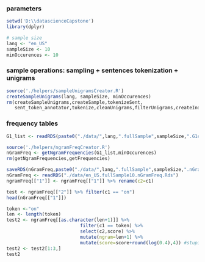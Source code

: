 
### parameters

```r
setwd('D:\\datascienceCapstone')
library(dplyr)

# sample size
lang <- "en_US"
sampleSize <- 10
minOccurences <- 10
```

### sample operations: sampling + sentences tokenization + unigrams

```r
source('./helpers/sampleUnigramsCreator.R')
createSampleUnigrams(lang, sampleSize, minOccurences)
rm(createSampleUnigrams,createSample,tokenizeSent,
   sent_token_annotator,tokenize,cleanUnigrams,filterUnigrams,createIndex)
```

### frequency tables

```r
G1_list <- readRDS(paste0("./data/",lang,".fullSample",sampleSize,".G1clean.Rds"))

source('./helpers/ngramFreqCreator.R')
nGramFreq <- getNgramFrequencies(G1_list,minOccurences)
rm(getNgramFrequencies,getFrequencies)

saveRDS(nGramFreq,paste0("./data/",lang,".fullSample",sampleSize,".nGramFreq.Rds"))
nGramFreq <- readRDS("./data/en_US.fullSample10.nGramFreq.Rds")
ngramFreq[["1"]] <- ngramFreq[["1"]] %>% rename(c2=c1)

test <- ngramFreq[["2"]] %>% filter(c1 == "on")
head(nGramFreq[["1"]])

token <-"on"
len <- length(token)
test2 <- ngramFreq[[as.character(len+1)]] %>% 
                           filter(c1 == token) %>%
                           select(c2,score) %>%
                           mutate(ngram=len+1) %>%
                           mutate(score=score+round(log(0.4),4)) #stupid bo penalty
test2 <- test2[1:3,]
test2
```

